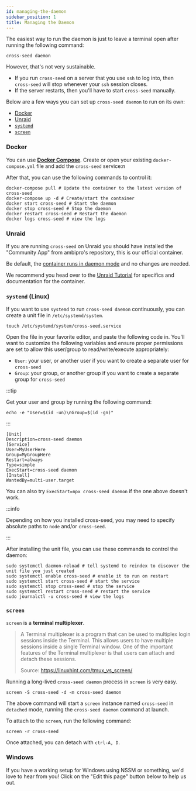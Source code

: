 ```yaml
---
id: managing-the-daemon
sidebar_position: 1
title: Managing the Daemon
---
```



The easiest way to run the daemon is just to leave a terminal open after running
the following command:

```shell
cross-seed daemon
```

However, that's not very sustainable.

-   If you run `cross-seed` on a server that you use `ssh` to log into, then
    `cross-seed` will stop whenever your `ssh` session closes.
-   If the server restarts, then you'll have to start `cross-seed` manually.

Below are a few ways you can set up `cross-seed daemon` to run on its own:

-   [Docker](#docker)
-   [Unraid](#unraid)
-   [`systemd`](#systemd-linux)
-   [`screen`](#screen)

### Docker

You can use [**Docker Compose**](https://docs.docker.com/compose/install).
Create or open your existing `docker-compose.yml` file and add the `cross-seed`
service:n

<DockerCompose />

After that, you can use the following commands to control it:

```shell
docker-compose pull # Update the container to the latest version of cross-seed
docker-compose up -d # Create/start the container
docker start cross-seed # Start the daemon
docker stop cross-seed # Stop the daemon
docker restart cross-seed # Restart the daemon
docker logs cross-seed # view the logs
```

### Unraid

If you are running `cross-seed` on Unraid you should have installed the
"Community App" from ambipro's repository, this is our official container.

Be default, the
[container runs in daemon mode](../tutorials/unraid.md#automationscheduling) and
no changes are needed.

We recommend you head over to the [Unraid Tutorial](../tutorials/unraid.md) for
specifics and documentation for the container.

### `systemd` (Linux)

If you want to use `systemd` to run `cross-seed daemon` continuously, you can
create a unit file in `/etc/systemd/system`.

```shell
touch /etc/systemd/system/cross-seed.service
```

Open the file in your favorite editor, and paste the following code in. You'll
want to customize the following variables and ensure proper permissions are set
to allow this user/group to read/write/execute appropriately:

-   `User`: your user, or another user if you want to create a separate user
    for `cross-seed`
-   `Group`: your group, or another group if you want to create a separate
    group for `cross-seed`

:::tip

Get your user and group by running the following command:
```shell
echo -e "User=$(id -un)\nGroup=$(id -gn)"
```

:::

```unit file (systemd)
[Unit]
Description=cross-seed daemon
[Service]
User=MyUserHere
Group=MyGroupHere
Restart=always
Type=simple
ExecStart=cross-seed daemon
[Install]
WantedBy=multi-user.target
```

You can also try `ExecStart=npx cross-seed daemon` if the one above doesn't work.

:::info

Depending on how you installed cross-seed, you may need to specify absolute
paths to `node` and/or `cross-seed`.

:::

After installing the unit file, you can use these commands to control the
daemon:

```shell
sudo systemctl daemon-reload # tell systemd to reindex to discover the unit file you just created
sudo systemctl enable cross-seed # enable it to run on restart
sudo systemctl start cross-seed # start the service
sudo systemctl stop cross-seed # stop the service
sudo systemctl restart cross-seed # restart the service
sudo journalctl -u cross-seed # view the logs
```

### `screen`

`screen` is a **terminal multiplexer**.

> A Terminal multiplexer is a program that can be used to multiplex login
> sessions inside the Terminal. This allows users to have multiple sessions
> inside a single Terminal window. One of the important features of the Terminal
> multiplexer is that users can attach and detach these sessions.
>
> Source: https://linuxhint.com/tmux_vs_screen/

Running a long-lived `cross-seed daemon` process in `screen` is very easy.

```shell
screen -S cross-seed -d -m cross-seed daemon
```

The above command will start a `screen` instance named `cross-seed` in
`detached` mode, running the `cross-seed daemon` command at launch.

To attach to the `screen`, run the following command:

```shell
screen -r cross-seed
```

Once attached, you can detach with `ctrl-A, D`.

### Windows

If you have a working setup for Windows using NSSM or something, we'd love to
hear from you! Click on the "Edit this page" button below to help us out.
